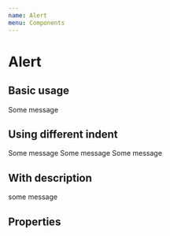 ```yaml
---
name: Alert
menu: Components
---
```



# Alert

## Basic usage

<Playground>
  <Alert>Some message</Alert>
</Playground>

## Using different indent

<Playground>
  <Alert indent="success">Some message</Alert>
  <Alert indent="danger">Some message</Alert>
  <Alert indent="warning">Some message</Alert>
</Playground>

## With description

<Playground>
  <Alert description="description">some message</Alert>
</Playground>

## Properties

<Props of={Alert} />
